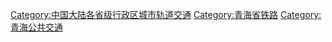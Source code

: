 [[Category:中国大陆各省级行政区城市轨道交通|Category:中国大陆各省级行政区城市轨道交通]]
[[Category:青海省铁路|Category:青海省铁路]]
[[Category:青海公共交通|Category:青海公共交通]]